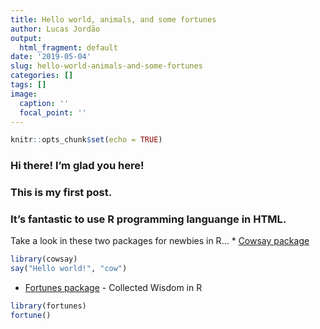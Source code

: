 ```yaml
---
title: Hello world, animals, and some fortunes
author: Lucas Jordão
output:
  html_fragment: default
date: '2019-05-04'
slug: hello-world-animals-and-some-fortunes
categories: []
tags: []
image:
  caption: ''
  focal_point: ''
---
```

```r
knitr::opts_chunk$set(echo = TRUE)
```

### Hi there! I'm glad you here!
### This is my first post.
### It's fantastic to use R programming languange in HTML.

Take a look in these two packages for newbies in R...
* [Cowsay package](https://cran.r-project.org/web/packages/cowsay/vignettes/cowsay_tutorial.html)
```r
library(cowsay)
say("Hello world!", "cow")
```

* [Fortunes package](https://cran.r-project.org/web/packages/fortunes/vignettes/fortunes.pdf) - Collected Wisdom in R
```r
library(fortunes)
fortune()
```